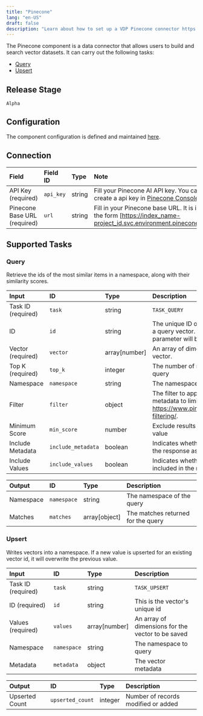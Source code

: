 ```yaml
---
title: "Pinecone"
lang: "en-US"
draft: false
description: "Learn about how to set up a VDP Pinecone connector https://github.com/instill-ai/instill-core"
---
```


The Pinecone component is a data connector that allows users to build and search vector datasets.
It can carry out the following tasks:

- [Query](#query)
- [Upsert](#upsert)

## Release Stage

`Alpha`

## Configuration

The component configuration is defined and maintained [here](https://github.com/instill-ai/component/blob/main/pkg/connector/pinecone/v0/config/definition.json).

## Connection

| Field | Field ID | Type | Note |
| :--- | :--- | :--- | :--- |
| API Key (required) | `api_key` | string | Fill your Pinecone AI API key. You can create a api key in [Pinecone Console](https://app.pinecone.io/) |
| Pinecone Base URL (required) | `url` | string | Fill in your Pinecone base URL. It is in the form [https://index_name-project_id.svc.environment.pinecone.io] |


## Supported Tasks

### Query

Retrieve the ids of the most similar items in a namespace, along with their similarity scores.

| Input | ID | Type | Description |
| :--- | :--- | :--- | :--- |
| Task ID (required) | `task` | string | `TASK_QUERY` |
| ID | `id` | string | The unique ID of the vector to be used as a query vector. If present, the vector parameter will be ignored. |
| Vector (required) | `vector` | array[number] | An array of dimensions for the query vector. |
| Top K (required) | `top_k` | integer | The number of results to return for each query |
| Namespace | `namespace` | string | The namespace to query |
| Filter | `filter` | object | The filter to apply. You can use vector metadata to limit your search. See https://www.pinecone.io/docs/metadata-filtering/. |
| Minimum Score | `min_score` | number | Exclude results whose score is below this value |
| Include Metadata | `include_metadata` | boolean | Indicates whether metadata is included in the response as well as the IDs |
| Include Values | `include_values` | boolean | Indicates whether vector values are included in the response |

| Output | ID | Type | Description |
| :--- | :--- | :--- | :--- |
| Namespace | `namespace` | string | The namespace of the query |
| Matches | `matches` | array[object] | The matches returned for the query |

### Upsert

Writes vectors into a namespace. If a new value is upserted for an existing vector id, it will overwrite the previous value.

| Input | ID | Type | Description |
| :--- | :--- | :--- | :--- |
| Task ID (required) | `task` | string | `TASK_UPSERT` |
| ID (required) | `id` | string | This is the vector's unique id |
| Values (required) | `values` | array[number] | An array of dimensions for the vector to be saved |
| Namespace | `namespace` | string | The namespace to query |
| Metadata | `metadata` | object | The vector metadata |

| Output | ID | Type | Description |
| :--- | :--- | :--- | :--- |
| Upserted Count | `upserted_count` | integer | Number of records modified or added |
